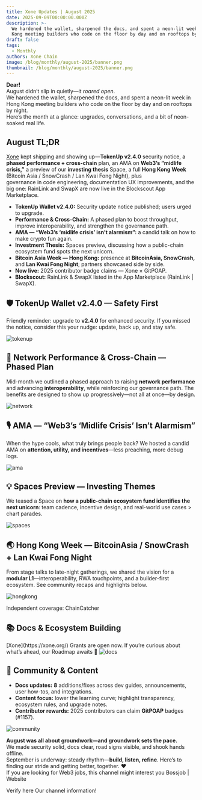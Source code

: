 ```yaml
---
title: Xone Updates | August 2025
date: 2025-09-09T00:00:00.000Z
description: >-
  We hardened the wallet, sharpened the docs, and spent a neon-lit week in Hong
  Kong meeting builders who code on the floor by day and on rooftops by night.
draft: false
tags:
  - Monthly
authors: Xone Chain
image: /blog/monthly/august-2025/banner.png
thumbnail: /blog/monthly/august-2025/banner.png
---
```



**Dear!**
<br/>
August didn’t slip in quietly—it *roared open*.
<br/>
We hardened the wallet, sharpened the docs, and spent a neon-lit week in Hong Kong meeting builders who code on the floor by day and on rooftops by night.
<br/>
Here’s the month at a glance: upgrades, conversations, and a bit of neon-soaked real life.

## August TL;DR

[Xone](https://xone.org/) kept shipping and showing up—**TokenUp v2.4.0** security notice, a **phased performance + cross-chain** plan, an AMA on **Web3’s “midlife crisis,”** a preview of our **investing thesis** Space, a full **Hong Kong Week** (Bitcoin Asia / SnowCrash / Lan Kwai Fong Night), plus
<br/>
governance in code engineering, documentation UX improvements, and the big one: RainLink and SwapX are now live in the <Link className='text-primaryHue' isExternal showAnchorIcon href="https://www.blockscout.com/">Blockscout</Link> App Marketplace.

* **TokenUp Wallet v2.4.0:** <Link className='text-primaryHue' isExternal showAnchorIcon href="https://x.com/xone_chain/status/1948697661848387736">Security update notice published</Link>; users urged to upgrade.
* **<Link className='text-primaryHue' isExternal showAnchorIcon href="https://twitter.com/xone_chain/status/1956307623604830442">Performance & Cross-Chain</Link>:** A phased plan to boost throughput, improve interoperability, and strengthen the governance path.
* **AMA — “Web3’s ‘midlife crisis’ isn’t alarmism”:** a candid talk on <Link className='text-primaryHue' isExternal showAnchorIcon href="https://twitter.com/xone_chain/status/1955599777284124677">how to make crypto fun again</Link>.
* **Investment Thesis:** Spaces preview, <Link className='text-primaryHue' isExternal showAnchorIcon href="https://twitter.com/xone_chain/status/1952934901189361883">discussing</Link> how a public-chain ecosystem fund spots the next unicorn.
* **Bitcoin Asia Week — Hong Kong:** presence at **BitcoinAsia, SnowCrash,** and **Lan Kwai Fong Night**; partners showcased side by side.
* **Now live:** 2025 contributor badge claims — <Link className='text-primaryHue' isExternal showAnchorIcon href="https://www.gitpoap.io/gh/hello-xone">Xone × GitPOAP</Link>.
* **Blockscout:** RainLink & SwapX listed in the App Marketplace (<Link className='text-primaryHue' isExternal showAnchorIcon href="https://eth.blockscout.com/apps/rainlink?utm_source=chatgpt.com">RainLink</Link> | <Link className='text-primaryHue' isExternal showAnchorIcon href="https://eth.blockscout.com/apps/swapx?utm_source=chatgpt.com">SwapX</Link>).


## 🛡 TokenUp Wallet v2.4.0 — Safety First

Friendly reminder: <Link className='text-primaryHue' isExternal showAnchorIcon href="https://x.com/xone_chain/status/1948697661848387736">upgrade to **v2.4.0**</Link> for enhanced security. If you missed the notice, consider this your nudge: update, back up, and stay safe.

<Image src="https://xone-docs.s3.ap-southeast-1.amazonaws.com/subscribe/monthly/august-2025/tokenup.png" alt="tokenup" width={1200} layout="responsive" className='mt-6'/>

## 🚀 Network Performance & Cross-Chain — Phased Plan

Mid-month we outlined a phased approach to <Link className='text-primaryHue' isExternal showAnchorIcon href="https://twitter.com/xone_chain/status/1956307623604830442">raising **network performance** and advancing **interoperability**</Link>, while reinforcing our governance path. The benefits are designed to show up progressively—not all at once—by design.

<Image src="https://xone-docs.s3.ap-southeast-1.amazonaws.com/subscribe/monthly/august-2025/network.png" alt="network" width={1200} layout="responsive" className='mt-6'/>

## 🎙 AMA — “Web3’s ‘Midlife Crisis’ Isn’t Alarmism”

When the hype cools, <Link className='text-primaryHue' isExternal showAnchorIcon href="https://twitter.com/xone_chain/status/1955599777284124677">what truly brings people back?</Link> We hosted a candid AMA on **attention, utility, and incentives**—less preaching, more debug logs.

<Image src="https://xone-docs.s3.ap-southeast-1.amazonaws.com/subscribe/monthly/august-2025/ama.png" alt="ama" width={1200} layout="responsive" className='mt-6'/>

## 💡 Spaces Preview — Investing Themes

We teased a Space on <Link className='text-primaryHue' isExternal showAnchorIcon href="https://twitter.com/xone_chain/status/1952934901189361883">**how a public-chain ecosystem fund identifies the next unicorn**</Link>: team cadence, incentive design, and real-world use cases > chart parades.

<Image src="https://xone-docs.s3.ap-southeast-1.amazonaws.com/subscribe/monthly/august-2025/spaces.png" alt="spaces" width={1200} layout="responsive" className='mt-6'/>

## 🌏 Hong Kong Week — BitcoinAsia / SnowCrash + Lan Kwai Fong Night

From stage talks to late-night gatherings, we shared the vision for a **modular L1**—interoperability, RWA touchpoints, and a builder-first ecosystem. See community recaps and highlights below.

<Image src="https://xone-docs.s3.ap-southeast-1.amazonaws.com/subscribe/monthly/august-2025/hongkong.png" alt="hongkong" width={1200} layout="responsive" className='mt-6'/>

Independent coverage: <Link className='text-primaryHue' isExternal showAnchorIcon href="https://www.chaincatcher.com/en/article/2202314">ChainCatcher</Link>


## 📚 Docs & Ecosystem Building

<Link className='text-primaryHue' showAnchorIcon href="/study/grants">[Xone](https://xone.org/) Grants</Link> are open now. If you’re curious about what’s ahead, our <Link className='text-primaryHue' showAnchorIcon href="/roadmap">Roadmap</Link> awaits 💌

<Image src="https://xone-docs.s3.ap-southeast-1.amazonaws.com/subscribe/monthly/august-2025/docs.png" alt="docs" width={1200} layout="responsive" className='mt-6'/>

## 👥 Community & Content

* **Docs updates:** **8** additions/fixes across dev guides, announcements, user how-tos, and integrations.
* **Content focus:** lower the learning curve; highlight transparency, ecosystem rules, and upgrade notes.
* **Contributor rewards:** 2025 <Link className='text-primaryHue' showAnchorIcon href="/study/contribut">contributors</Link> can claim **GitPOAP** badges (<Link className='text-primaryHue' isExternal showAnchorIcon href="https://www.gitpoap.io/gp/1157">#1157</Link>).

<Image src="https://xone-docs.s3.ap-southeast-1.amazonaws.com/subscribe/monthly/august-2025/community.png" alt="community" width={1200} layout="responsive" className='mt-6'/>

**August was all about groundwork—and groundwork sets the pace.**
<br/>
We made security solid, docs clear, road signs visible, and shook hands offline.
<br/>
September is underway: steady rhythm—**build, listen, refine**. Here’s to finding our stride and getting better, together. ❤️
<br/>
If you are looking for Web3 jobs, this channel might interest you <Link className='text-primaryHue' isExternal showAnchorIcon href="https://bossjob.com/zh-cn/company/xone-chain-96205">Bossjob</Link> | <Link className='text-primaryHue' isExternal showAnchorIcon href="https://xone.org/recruitment">Website</Link>
<br/>
<Link className='text-primaryHue' isExternal showAnchorIcon href="https://xone.org/verification-channel">Verify here</Link> Our channel information!

<ContactInfo />
